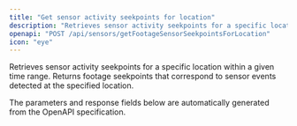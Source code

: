 ```yaml
---
title: "Get sensor activity seekpoints for location"
description: "Retrieves sensor activity seekpoints for a specific location within a given time range. Returns footage seekpoints that correspond to sensor events detected ..."
openapi: "POST /api/sensors/getFootageSensorSeekpointsForLocation"
icon: "eye"
---
```


Retrieves sensor activity seekpoints for a specific location within a given time range. Returns footage seekpoints that correspond to sensor events detected at the specified location.

<Note>
The parameters and response fields below are automatically generated from the OpenAPI specification.
</Note>
